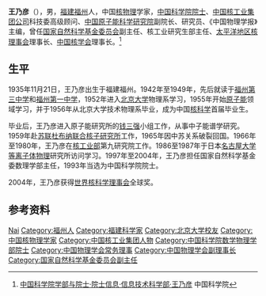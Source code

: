 {{Infobox_Scientist
| name = 王乃彦
| image =
| imagesize =
| caption =
| birth_date = {{birth date and age|1935|11|21}}
| birth_place = [[福建|福建]][[福州|福州]]
| death_date =
| death_place =
| residence =
| citizenship =
| nationality = {{PRC}}
| field       = [[核物理|核物理]]
| known_for   =
| work_institution = [[中国原子能科学研究院|中国原子能科学研究院]]
| alma_mater = [[北京大学|北京大学]]
| doctoral_advisor =
| doctoral_students =
| prizes =
* 国家科学大会奖四项
* 国家科技进步三等奖一项
* 部级科技进步奖一等奖一项、二等奖二项
* 国防科工委科技进步一等奖一项、二等奖二项
* 国家高科技研究发展计划“八五”先进工作者
* [[何梁何利科技进步奖|何梁何利科技进步奖]](2003年)
* 世界核科学理事会全球奖(2004年)
| religion =
| footnotes =
}}
'''王乃彦'''（{{bd|1935年|11月21日|catIdx=W王}}），男，[[福建|福建]][[福州|福州]]人，中国[[核物理|核物理]]学家，[[中国科学院院士|中国科学院院士]]、[[中国核工业集团公司|中国核工业集团公司]]科技委高级顾问、[[中国原子能科学研究院|中国原子能科学研究院]]副院长、研究员、《中国物理学报》主编，曾任[[国家自然科学基金委员会|国家自然科学基金委员会]]副主任、核工业研究生部主任、[[太平洋地区核理事会|太平洋地区核理事会]]理事长、[[中国核学会|中国核学会]]理事长。<ref>[http://sourcedb.cas.cn/sourcedb_ad_cas/zw2/ysxx/sxwlxb/200906/t20090624_1792006.html 中国科学院学部与院士·院士信息·信息技术科学部·王乃彦] {{webarchive|url=https://web.archive.org/web/20131002172727/http://sourcedb.cas.cn/sourcedb_ad_cas/zw2/ysxx/sxwlxb/200906/t20090624_1792006.html |date=2013-10-02 }} 中国科学院</ref>

== 生平 ==
1935年11月21日，王乃彦出生于福建福州。1942年至1949年，先后就读于[[福州第三中学|福州第三中学]]和[[福州第一中学|福州第一中学]]，1952年进入[[北京大学|北京大学]]物理系学习，1955年开始[[原子能|原子能]]领域学习，并于1956年从北京大学技术物理系毕业，成为中国[[原子核物理学|核科学]]首届毕业生。

毕业后，王乃彦进入原子能研究所的[[钱三强|钱三强]]小组工作，从事中子能谱学研究。1959年赴[[苏联|苏联]][[杜布纳联合核子研究所|杜布纳联合核子研究所]]工作，1965年因中苏关系破裂回国。1966年至1980年，王乃彦在[[核工业部|核工业部]]第九研究院工作。1986至1987年于日本[[名古屋大学|名古屋大学]][[等离子体物理|等离子体物理]]研究所访问学习。1997年至2004年，王乃彦担任国家自然科学基金委数理学部主任，1993年当选为中国科学院院士。

2004年，王乃彦获得[[世界核科学理事会|世界核科学理事会]]全球奖。

== 参考资料 ==
{{reflist}}

{{中国科学院数学物理学部院士}}
{{福建籍科学院院士}}
{{Navboxes 
| title  = 王乃彦在[[中国物理学会|中国物理学会]]的职务
| list1  =
{{中国物理学会第六届理事会}}
{{中国物理学会第七届理事会}}
{{中国物理学会第八届理事会}}
}}

{{Authority control}}
{{DEFAULTSORT:Wang王}}
[[Category:王姓|Nai]]
[[Category:福州人|Category:福州人]]
[[Category:福建科学家|Category:福建科学家]]
[[Category:北京大学校友|Category:北京大学校友]]
[[Category:中国核物理学家|Category:中国核物理学家]]
[[Category:中国核工业集团人物|Category:中国核工业集团人物]]
[[Category:中国科学院数学物理学部院士|Category:中国科学院数学物理学部院士]]
[[Category:中国物理学会常务理事|Category:中国物理学会常务理事]]
[[Category:中国物理学会副理事长|Category:中国物理学会副理事长]]
[[Category:国家自然科学基金委员会副主任|Category:国家自然科学基金委员会副主任]]